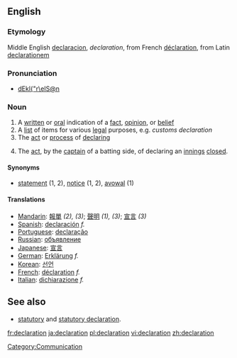 ==English==
===Etymology===

Middle English [[declaracion]], ''declaration'', from French [[déclaration]], from Latin [[declarationem]]

===Pronunciation===

* [[w:SAMPA|dEkl{"r\eIS@n]]

===Noun===

#A [[written]] or [[oral]] indication of a [[fact]], [[opinion]], or [[belief]]
#A [[list]] of items for various [[legal]] purposes, e.g. ''customs declaration''
#The [[act]] or [[process]] of [[declare|declaring]]
#{{cricket}} The [[act]], by the [[captain]] of a batting side, of declaring an [[innings]] [[close]]d.

====Synonyms====
*[[statement]] (1, 2), [[notice]] (1, 2), [[avowal]] (1)

====Translations====

*[[w:Mandarin_language|Mandarin]]: [[報單]] ''(2), (3)''; [[聲明]] ''(1), (3)''; [[宣言]] ''(3)''
*[[w:Spanish_language|Spanish]]: [[declaración]] ''f.''
*[[w:Portuguese_language|Portuguese]]: [[declaração]]
*[[w:Russian_language|Russian]]: [[объявление]]
*[[w:Japanese_language|Japanese]]: [[宣言]]
*[[w:German_language|German]]: [[Erklärung]] ''f.''
*[[w:Korean_language|Korean]]: [[선언]]
*[[w:French_language|French]]: [[déclaration]] ''f.''
*[[w:Italian_language|Italian]]: [[dichiarazione]] ''f.''

== See also==
*  [[statutory]] and [[statutory declaration]].

[[Category:Communication]]

[[fr:declaration]]
[[ja:declaration]]
[[pl:declaration]]
[[vi:declaration]]
[[zh:declaration]]